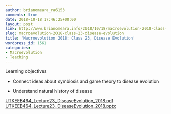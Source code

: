 ```yaml
---
author: brianomeara_ra6153
comments: true
date: 2018-10-18 17:46:25+00:00
layout: post
link: http://www.brianomeara.info/2018/10/18/macroevolution-2018-class-23-disease-evolution/
slug: macroevolution-2018-class-23-disease-evolution
title: 'Macroevolution 2018: Class 23, Disease Evolution'
wordpress_id: 1561
categories:
- Macroevolution
- Teaching
---
```


Learning objectives



 	
  * Connect ideas about symbiosis and game theory to disease evolution

 	
  * Understand natural history of disease


[UTKEEB464_Lecture23_DiseaseEvolution_2018.pdf](http://www.brianomeara.info/wp-content/uploads/2018/10/UTKEEB464_Lecture23_DiseaseEvolution_2018.pdf) [UTKEEB464_Lecture23_DiseaseEvolution_2018.pptx](http://www.brianomeara.info/wp-content/uploads/2018/10/UTKEEB464_Lecture23_DiseaseEvolution_2018.pptx)
